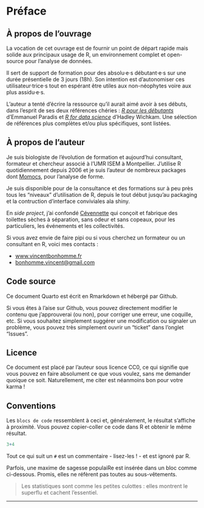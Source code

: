 # Préface {.unnumbered}

## À propos de l'ouvrage
La vocation de cet ouvrage est de fournir un point de départ rapide mais solide aux principaux usage de R, un environnement complet et open-source pour l'analyse de données.

Il sert de support de formation pour des absolu·e·s débutant·e·s sur une durée présentielle de 3 jours (18h). Son intention est d'autonomiser ces utilisateur·trice·s tout en espérant être utiles aux non-néophytes voire aux plus assidu·e·s.

L'auteur a tenté d'écrire la ressource qu'il aurait aimé avoir à ses débuts, dans l'esprit de ses deux références chéries : [_R pour les débutants_](https://cran.r-project.org/doc/contrib/Paradis-rdebuts_fr) d'Emmanuel Paradis et [_R for data science_](https://r4ds.hadley.nz/) d'Hadley Wichkam. Une sélection de références plus complètes et/ou plus spécifiques, sont listées.

## À propos de l'auteur

Je suis biologiste de l'évolution de formation et aujourd'hui consultant, formateur et chercheur associé à l'UMR ISEM à Montpellier. J'utilise R quotidiennement depuis 2006 et je suis l'auteur de nombreux packages dont [Momocs](https://github.com/MomX/Momocs), pour l'analyse de forme.

Je suis disponible pour de la consultance et des formations sur à peu près tous les "niveaux" d'utilisation de R, depuis le tout début jusqu'au packaging et la contruction d'interface conviviales ala shiny.

En *side project*, j'ai confondé [Cévennette](https://www.cevennette.fr) qui conçoit et fabrique des toilettes sèches à séparation, sans odeur et sans copeaux, pour les particuliers, les événements et les collectivités.

Si vous avez envie de faire pipi ou si vous cherchez un formateur ou un consultant en R, voici mes contacts :

-   [www.vincentbonhomme.fr](https://www.vincentbonhomme.fr)
-   [bonhomme.vincent\@gmail.com](mailto:bonhomme.vincent\@gmail.com)

## Code source
Ce document Quarto est écrit en Rmarkdown et hébergé par Github.

Si vous êtes à l'aise sur Github, vous pouvez directement modifier le contenu que j'approuverai (ou non), pour corriger une erreur, une coquille, etc. Si vous souhaitez simplement suggérer une modification ou signaler un problème, vous pouvez très simplement ouvrir un "ticket" dans l'onglet "Issues".

## Licence
Ce document est placé par l'auteur sous licence CC0, ce qui signifie que vous pouvez en faire absolument ce que vous voulez, sans me demander quoique ce soit. Naturellement, me citer est néanmoins bon pour votre karma !

## Conventions

Les ```blocs de code``` ressemblent à ceci et, généralement, le résultat s'affiche à proximité. Vous pouvez copier-coller ce code dans R et obtenir le même résultat.

```r
3+4
```

Tout ce qui suit un `#` est un commentaire - lisez-les ! - et est ignoré par R.

Parfois, une maxime de sagesse populaiRe est insérée dans un bloc comme ci-dessous. Promis, elles ne réfèrent pas toutes au sous-vêtements.

> Les statistiques sont comme les petites culottes : elles montrent le superflu et cachent l'essentiel.

----






